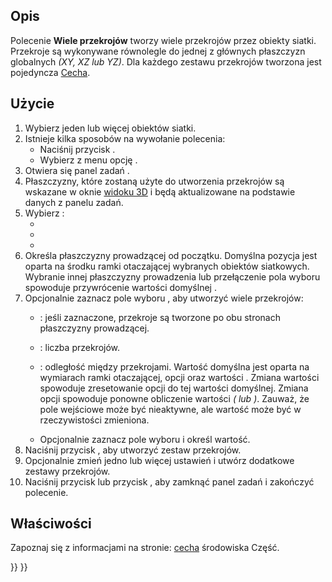<languages/>

{{Docnav/pl
|[[Mesh_SectionByPlane/pl|Utwórz przekrój siatki płaszczyzną]]
|[[Mesh_Merge/pl|Scal]]
|[[Mesh_Workbench/pl|środowisko pracy Siatka]]
|IconL=Mesh_SectionByPlane.svg
|IconR=Mesh_Merge.svg
|IconC=Workbench_Mesh.svg
}}

{{GuiCommand/pl
|Name=Mesh CrossSections
|Name/pl=Siatka: Wiele przekrojów
|MenuLocation=Siatki → Cięcie → Przekrój poprzeczny ...
|Workbenches=[[Mesh_Workbench/pl|Siatka]]
|Version=0.19
|SeeAlso=[[Mesh_SectionByPlane/pl|Przekrój płaszczyzną]]
}}

<span id="Description"></span>
==Opis==

Polecenie '''Wiele przekrojów''' tworzy wiele przekrojów przez obiekty siatki. Przekroje są wykonywane równolegle do jednej z głównych płaszczyzn globalnych ''(XY, XZ lub YZ)''. Dla każdego zestawu przekrojów tworzona jest pojedyncza [[Part_Feature/pl|Cecha]].

<span id="Usage"></span>
==Użycie==

# Wybierz jeden lub więcej obiektów siatki.
# Istnieje kilka sposobów na wywołanie polecenia:
#* Naciśnij przycisk {{Button|[[Image:Mesh_CrossSections.svg|16px]] '''Przekrój poprzeczny ...'''}}.
#* Wybierz z menu opcję {{MenuCommand|Siatki → Cięcie → [[Image:Mesh_CrossSections.svg|16px]] Przekrój poprzeczny ...}}.
# Otwiera się panel zadań {{MenuCommand|Przekrój poprzeczny}}.
# Płaszczyzny, które zostaną użyte do utworzenia przekrojów są wskazane w oknie [[3D_view/pl|widoku 3D]] i będą aktualizowane na podstawie danych z panelu zadań.
# Wybierz {{MenuCommand|Płaszczyznę prowadzenia}}:
#* {{MenuCommand|XY}}
#* {{MenuCommand|XZ}}
#* {{MenuCommand|YZ}}
# Określa {{MenuCommand|Pozycję}} płaszczyzny prowadzącej od początku. Domyślna pozycja jest oparta na środku ramki otaczającej wybranych obiektów siatkowych. Wybranie innej płaszczyzny prowadzenia lub przełączenie pola wyboru {{MenuCommand|Przekroje}} spowoduje przywrócenie wartości domyślnej {{MenuCommand|Pozycji}}.
# Opcjonalnie zaznacz pole wyboru {{MenuCommand|Przekroje}}, aby utworzyć wiele przekrojów:
#* {{MenuCommand|Po obu stronach}}: jeśli zaznaczone, przekroje są tworzone po obu stronach płaszczyzny prowadzącej.
#* {{MenuCommand|Licznik}}: liczba przekrojów.
#* {{MenuCommand|Odległość}}: odległość między przekrojami. Wartość domyślna jest oparta na wymiarach ramki otaczającej, opcji {{MenuCommand|Po obu stronach}} oraz wartości {{MenuCommand|Licznik}}. Zmiana wartości {{MenuCommand|Licznik}} spowoduje zresetowanie opcji {{MenuCommand|Odległość}} do tej wartości domyślnej. Zmiana opcji {{MenuCommand|Po obu stronach}} spowoduje ponowne obliczenie wartości {{MenuCommand|Odległość}} ''({{value|*2.0}} lub {{value|*0.5}})''. Zauważ, że pole wejściowe może być nieaktywne, ale wartość może być w rzeczywistości zmieniona.
#* Opcjonalnie zaznacz pole wyboru {{MenuCommand|Połącz krawędzie jeśli odległość jest mniejsza niż}} i określ wartość.
# Naciśnij przycisk {{button|Zastosuj}}, aby utworzyć zestaw przekrojów.
# Opcjonalnie zmień jedno lub więcej ustawień i utwórz dodatkowe zestawy przekrojów.
# Naciśnij przycisk {{button|OK}} lub przycisk {{button|Anuluj}}, aby zamknąć panel zadań i zakończyć polecenie.

<span id="Properties"></span>
==Właściwości==

Zapoznaj się z informacjami na stronie: [[Part_Feature/pl|cecha]] środowiska Część.


{{Docnav/pl
|[[Mesh_SectionByPlane/pl|Utwórz przekrój siatki płaszczyzną]]
|[[Mesh_Merge/pl|Scal]]
|[[Mesh_Workbench/pl|środowisko pracy Siatka]]
|IconL=Mesh_SectionByPlane.svg
|IconR=Mesh_Merge.svg
|IconC=Workbench_Mesh.svg
}}

{{Mesh Tools navi{{#translation:}}}}
{{Userdocnavi{{#translation:}}}}